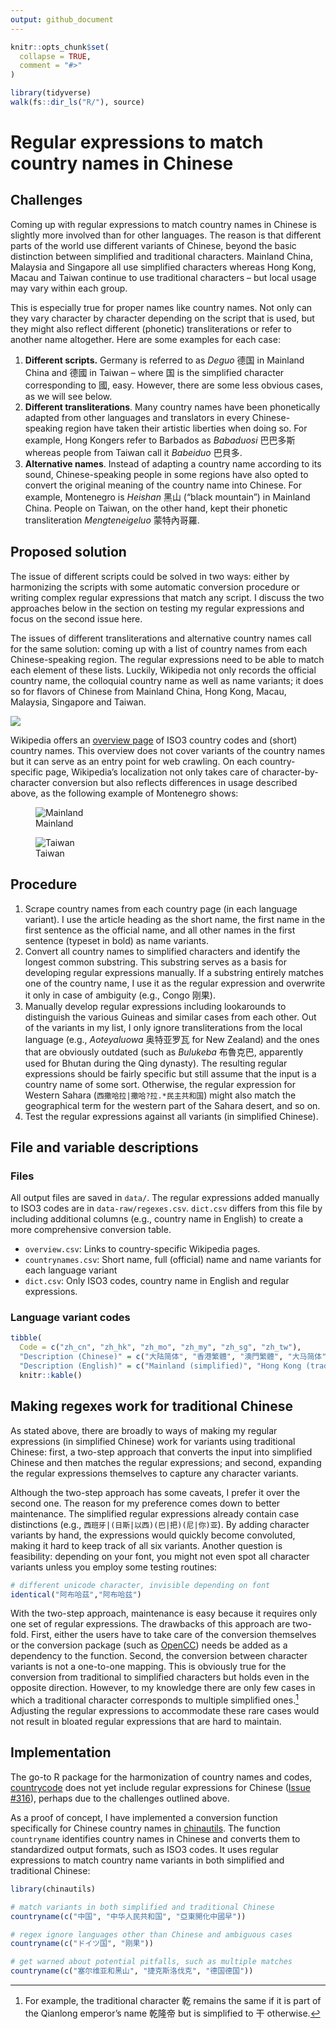 ```yaml
---
output: github_document
---
```


<!-- README.md is generated from README.Rmd. Please edit that file -->

```r
knitr::opts_chunk$set(
  collapse = TRUE,
  comment = "#>"
)
```

```r
library(tidyverse)
walk(fs::dir_ls("R/"), source)
```

# Regular expressions to match country names in Chinese

<!-- badges: start -->
<!-- badges: end -->

## Challenges

Coming up with regular expressions to match country names in Chinese is slightly more involved than for other languages. The reason is that different parts of the world use different variants of Chinese, beyond the basic distinction between simplified and traditional characters. Mainland China, Malaysia and Singapore all use simplified characters whereas Hong Kong, Macau and Taiwan continue to use traditional characters -- but local usage may vary within each group. 

This is especially true for proper names like country names. Not only can they vary character by character depending on the script that is used, but they might also reflect different (phonetic) transliterations or refer to another name altogether. Here are some examples for each case:

1. **Different scripts.** Germany is referred to as *Deguo* 德国 in Mainland China and 德國 in Taiwan -- where 国 is the simplified character corresponding to 國, easy. However, there are some less obvious cases, as we will see below.
2. **Different transliterations**. Many country names have been phonetically adapted from other languages and translators in every Chinese-speaking region have taken their artistic liberties when doing so. For example, Hong Kongers refer to Barbados as *Babaduosi* 巴巴多斯 whereas people from Taiwan call it *Babeiduo* 巴貝多.
3. **Alternative names**. Instead of adapting a country name according to its sound, Chinese-speaking people in some regions have also opted to convert the original meaning of the country name into Chinese. For example, Montenegro is *Heishan* 黑山 ("black mountain") in Mainland China. People on Taiwan, on the other hand, kept their phonetic transliteration *Mengteneigeluo* 蒙特內哥羅.

## Proposed solution

The issue of different scripts could be solved in two ways: either by harmonizing the scripts with some automatic conversion procedure or writing complex regular expressions that match any script. I discuss the two approaches below in the section on testing my regular expressions and focus on the second issue here. 

The issues of different transliterations and alternative country names call for the same solution: coming up with a list of country names from each Chinese-speaking region. The regular expressions need to be able to match each element of these lists. Luckily, Wikipedia not only records the official country name, the colloquial country name as well as name variants; it does so for flavors of Chinese from Mainland China, Hong Kong, Macau, Malaysia, Singapore and Taiwan.

![](img/language_dropdown.png)

Wikipedia offers an [overview page](https://zh.wikipedia.org/wiki/ISO_3166-1三位字母代码) of ISO3 country codes and (short) country names. This overview does not cover variants of the country names but it can serve as an entry point for web crawling. On each country-specific page, Wikipedia's localization not only takes care of character-by-character conversion but also reflects differences in usage described above, as the following example of Montenegro shows:

![Mainland](img/montenegro_mainland.png)

![Taiwan](img/montenegro_taiwan.png)

## Procedure

1. Scrape country names from each country page (in each language variant). I use the article heading as the short name, the first name in the first sentence as the official name, and all other names in the first sentence (typeset in bold) as name variants. 
2. Convert all country names to simplified characters and identify the longest common substring. This substring serves as a basis for developing regular expressions manually. If a substring entirely matches one of the country name, I use it as the regular expression and overwrite it only in case of ambiguity (e.g., Congo 刚果).
3. Manually develop regular expressions including lookarounds to distinguish the various Guineas and similar cases from each other. Out of the variants in my list, I only ignore transliterations from the local language (e.g., *Aoteyaluowa* 奥特亚罗瓦 for New Zealand) and the ones that are obviously outdated (such as *Bulukeba* 布魯克巴, apparently used for Bhutan during the Qing dynasty). The resulting regular expressions should be fairly specific but still assume that the input is a country name of some sort. Otherwise, the regular expression for Western Sahara (`西撒哈拉|撒哈?拉.*民主共和国`) might also match the geographical term for the western part of the Sahara desert, and so on.
4. Test the regular expressions against all variants (in simplified Chinese).

## File and variable descriptions

### Files

All output files are saved in `data/`. The regular expressions added manually to ISO3 codes are in `data-raw/regexes.csv`. `dict.csv` differs from this file by including additional columns (e.g., country name in English) to create a more comprehensive conversion table.

- `overview.csv`: Links to country-specific Wikipedia pages.
- `countrynames.csv`: Short name, full (official) name and name variants for each language variant
- `dict.csv`: Only ISO3 codes, country name in English and regular expressions. 

### Language variant codes
```r
tibble(
  Code = c("zh_cn", "zh_hk", "zh_mo", "zh_my", "zh_sg", "zh_tw"),
  "Description (Chinese)" = c("大陆简体", "香港繁體", "澳門繁體", "大马简体", "新加坡简体", "臺灣正體"),
  "Description (English)" = c("Mainland (simplified)", "Hong Kong (traditional)", "Macau (traditional)", "Malaysia (simplified)", "Singapore (simplified)", "Taiwan (traditional)")) %>% 
  knitr::kable()
```

## Making regexes work for traditional Chinese

As stated above, there are broadly to ways of making my regular expressions (in simplified Chinese) work for variants using traditional Chinese: first, a two-step approach that converts the input into simplified Chinese and then matches the regular expressions; and second, expanding the regular expressions themselves to capture any character variants.

Although the two-step approach has some caveats, I prefer it over the second one. The reason for my preference comes down to better maintenance. The simplified regular expressions already contain case distinctions (e.g., `西班牙|(日斯|以西)(巴|把)(尼|你)亚`). By adding character variants by hand, the expressions would quickly become convoluted, making it hard to keep track of all six variants. Another question is feasibility: depending on your font, you might not even spot all character variants unless you employ some testing routines:

```r
# different unicode character, invisible depending on font
identical("阿布哈茲","阿布哈兹")
```

With the two-step approach, maintenance is easy because it requires only one set of regular expressions. The drawbacks of this approach are two-fold. First, either the users have to take care of the conversion themselves or the conversion package (such as [OpenCC](https://github.com/BYVoid/OpenCC)) needs be added as a dependency to the function. Second, the conversion between character variants is not a one-to-one mapping. This is obviously true for the conversion from traditional to simplified characters but holds even in the opposite direction. However, to my knowledge there are only few cases in which a traditional character corresponds to multiple simplified ones.^[For example, the traditional character 乾 remains the same if it is part of the Qianlong emperor's name 乾隆帝 but is simplified to 干 otherwise.] Adjusting the regular expressions to accommodate these rare cases would not result in bloated regular expressions that are hard to maintain. 

## Implementation
The go-to R package for the harmonization of country names and codes, [countrycode](https://github.com/vincentarelbundock/countrycode) does not yet include regular expressions for Chinese ([Issue #316](https://github.com/vincentarelbundock/countrycode/issues/316)), perhaps due to the challenges outlined above. 

As a proof of concept, I have implemented a conversion function specifically for Chinese country names in [chinautils](https://github.com/turbanisch/chinautils#harmonize-country-names-in-chinese). 
The function `countryname` identifies country names in Chinese and converts them to standardized output formats, such as ISO3 codes. 
It uses regular expressions to match country name variants in both simplified and traditional Chinese:
    
```r
library(chinautils)

# match variants in both simplified and traditional Chinese
countryname(c("中国", "中华人民共和国", "亞東開化中國早"))

# regex ignore languages other than Chinese and ambiguous cases
countryname(c("ドイツ国", "刚果"))

# get warned about potential pitfalls, such as multiple matches
countryname(c("塞尔维亚和黑山", "捷克斯洛伐克", "德国德国"))
```
